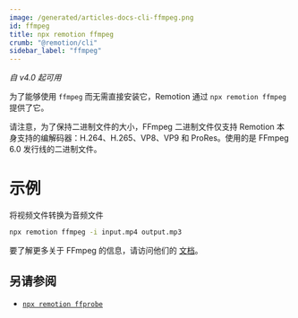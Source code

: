 ```yaml
---
image: /generated/articles-docs-cli-ffmpeg.png
id: ffmpeg
title: npx remotion ffmpeg
crumb: "@remotion/cli"
sidebar_label: "ffmpeg"
---
```


_自 v4.0 起可用_

为了能够使用 `ffmpeg` 而无需直接安装它，Remotion 通过 `npx remotion ffmpeg` 提供了它。

请注意，为了保持二进制文件的大小，FFmpeg 二进制文件仅支持 Remotion 本身支持的编解码器：H.264、H.265、VP8、VP9 和 ProRes。使用的是 FFmpeg 6.0 发行线的二进制文件。

# 示例

将视频文件转换为音频文件

```bash
npx remotion ffmpeg -i input.mp4 output.mp3
```

要了解更多关于 FFmpeg 的信息，请访问他们的 [文档](https://ffmpeg.org/documentation.html)。

## 另请参阅

- [`npx remotion ffprobe`](/docs/cli/ffprobe)

